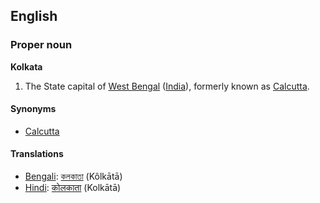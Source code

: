 ==English==
===Proper noun===
'''Kolkata'''

#The State capital of [[West Bengal]] ([[India]]), formerly known as [[Calcutta]].

====Synonyms====
*[[Calcutta]]

====Translations====
*[[Bengali]]: [[কলকাতা]] (Kôlkātā)
*[[Hindi]]: [[कोलकाता]] (Kolkātā)